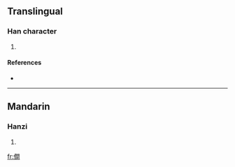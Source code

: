 ==Translingual==

===Han character===
{{Han char|rn=9|rad=人|as=12|sn=14|four=|canj=人日弓日 (OANA)}}

# {{defn|Han|sort=人12}}

====References====
* {{Han ref|kx=0118.051|hdz=80009.050|uh=50F4|ud=20724}}

----

==Mandarin==

===Hanzi===
{{cmn-hanzi|pin=[[xiàn]] ([[xian4]])|wg=hsien<sup>4</sup>}}

# {{defn|Mandarin|sort=人12}}

[[fr:僴]]